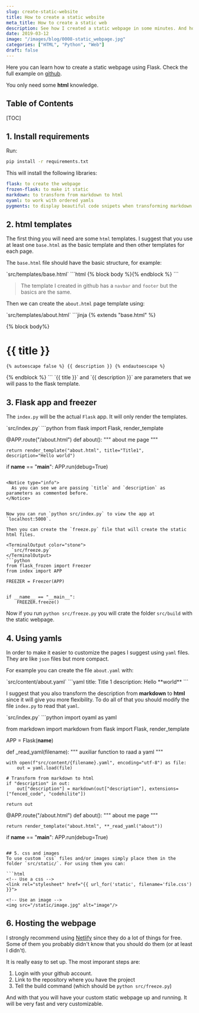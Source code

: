 ```yaml
---
slug: create-static-website
title: How to create a static website
meta_title: How to create a static web
description: See how I created a static webpage in some minutes. And how you can do it too.
date: 2019-03-12
image: "/images/blog/0008-static_webpage.jpg"
categories: ["HTML", "Python", "Web"]
draft: false
---
```


Here you can learn how to create a static webpage using Flask. Check the full example on [github](https://github.com/villoro/villoro_posts/tree/master/016-static_webpage).

You only need some **html** knowledge.

## Table of Contents

[TOC]

## 1. Install requirements

Run:

```sh
pip install -r requirements.txt
```

This will install the following libraries:
```yaml
flask: to create the webpage
frozen-flask: to make it static
markdown: to transform from markdown to html
oyaml: to work with ordered yamls
pygments: to display beautiful code snipets when transforming markdown
```

## 2. html templates
The first thing you will need are some `html` templates. I suggest that you use at least one `base.html` as the basic template and then other templates for each page.

The `base.html` file should have the basic structure, for example:

<TerminalOutput color="stone">
  `src/templates/base.html`
</TerminalOutput>
```html
<!DOCTYPE html>
<html lang="en">
  <title>Test page</title>
  <meta charset="UTF-8">
  <meta name="viewport" content="width=device-width, initial-scale=1">

  <!-- Custom styles -->
  <link rel="stylesheet" href="{{ url_for('static', filename='villoro.css') }}">

  <body>
    <!-- Add children body -->
    {% block body %}{% endblock %}
  </body>
</html>
```

> The template I created in github has a `navbar` and `footer` but the basics are the same.

Then we can create the `about.html` page template using:

<TerminalOutput color="stone">
  `src/templates/about.html`
</TerminalOutput>
```jinja
{% extends "base.html" %}

{% block body%}
  <div class="w3-content w3-padding">
    <h1>{{ title }}</h1>

    {% autoescape false %} {{ description }} {% endautoescape %}

  </div>
{% endblock %}
```

<Notice type="info">
  `{{ title }}` and `{{ description }}` are parameters that we will pass to the flask template.
</Notice>


## 3. Flask app and freezer

The `index.py` will be the actual `Flask` app. It will only render the templates.

<TerminalOutput color="stone">
  `src/index.py`
</TerminalOutput>
```python
from flask import Flask, render_template

@APP.route("/about.html")
def about():
    """ about me page """

    return render_template("about.html", title="Title1", description="Hello world")

if __name__ == "__main__":
    APP.run(debug=True)
```

<Notice type="info">
  As you can see we are passing `title` and `description` as parameters as commented before.
</Notice>


Now you can run `python src/index.py` to view the app at `localhost:5000`.

Then you can create the `freeze.py` file that will create the static html files.

<TerminalOutput color="stone">
  `src/freeze.py`
</TerminalOutput>
```python
from flask_frozen import Freezer
from index import APP

FREEZER = Freezer(APP)


if __name__ == "__main__":
    FREEZER.freeze()
```

Now if you run `python src/freeze.py` you will crate the folder `src/build` with the static webpage.

## 4. Using yamls
In order to make it easier to customize the pages I suggest using `yaml` files. They are like `json` files but more compact.

For example you can create the file `about.yaml` with:

<TerminalOutput color="stone">
  `src/content/about.yaml`
</TerminalOutput>
```yaml
title: Title 1
description: Hello **world**
```

I suggest that you also transform the description from **markdown** to **html** since it will give you more flexibility.
To do all of that you should modify the file `index.py` to read that `yaml`.

<TerminalOutput color="stone">
  `src/index.py`
</TerminalOutput>
```python
import oyaml as yaml

from markdown import markdown
from flask import Flask, render_template

APP = Flask(__name__)


def _read_yaml(filename):
    """ auxiliar function to raad a yaml """

    with open(f"src/content/{filename}.yaml", encoding="utf-8") as file:
        out = yaml.load(file)

    # Transform from markdown to html
    if "description" in out:
        out["description"] = markdown(out["description"], extensions=["fenced_code", "codehilite"])

    return out

@APP.route("/about.html")
def about():
    """ about me page """

    return render_template("about.html", **_read_yaml("about"))


if __name__ == "__main__":
    APP.run(debug=True)
```

## 5. css and images
To use custom `css` files and/or images simply place them in the folder `src/static/`. For using them you can:

```html
<!-- Use a css -->
<link rel="stylesheet" href="{{ url_for('static', filename='file.css') }}">

<!-- Use an image -->
<img src="/static/image.jpg" alt="image"/>
```

## 6. Hosting the webpage

I strongly recommend using [Netlify](https://www.netlify.com/) since they do a lot of things for free. Some of them you probably didn't know that you should do them (or at least I didn't).

It is really easy to set up. The most imporant steps are:

1. Login with your github account.
2. Link to the repository where you have the project
3. Tell the build command (which should be `python src/freeze.py`)

And with that you will have your custom static webpage up and running. It will be very fast and very customizable.

